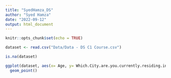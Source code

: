 ```yaml
---
title: "SyedHamza_DS"
author: "Syed Hamza"
date: "2022-09-12"
output: html_document
---
```


```r
knitr::opts_chunk$set(echo = TRUE)
```

```r
dataset <- read.csv("Data/Data - DS C1 Course.csv")
```

```r
is.na(dataset)
```

```r
ggplot(dataset, aes(x= Age, y= Which.City.are.you.currently.residing.in.))+
  geom_point()
```

